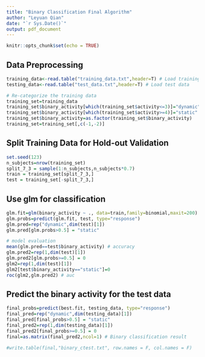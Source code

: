 ```yaml
---
title: "Binary Classification Final Algorithm"
author: "Leyuan Qian"
date: "`r Sys.Date()`"
output: pdf_document
---
```


```r
knitr::opts_chunk$set(echo = TRUE)
```

## Data Preprocessing

```r
training_data<-read.table("training_data.txt",header=T) # Load training data
testing_data<-read.table("test_data.txt",header=T) # Load test data

# Re-categorize the training data
training_set=training_data
training_set$binary_activity[which(training_set$activity<=3)]="dynamic"
training_set$binary_activity[which(training_set$activity>=4)]="static"
training_set$binary_activity=as.factor(training_set$binary_activity)
training_set=training_set[,c(-1,-2)]
```

## Split Training Data for Hold-out Validation 

```r
set.seed(123)
n_subjects=nrow(training_set)
split_7_3 = sample(1:n_subjects,n_subjects*0.7)
train = training_set[split_7_3,]
test = training_set[-split_7_3,]
```

## Use glm for classification

```r
glm.fit=glm(binary_activity ~ ., data=train,family=binomial,maxit=200)
glm.probs=predict(glm.fit, test, type="response")
glm.pred=rep("dynamic",dim(test)[1])
glm.pred[glm.probs>0.5] = "static"

# model evaluation
mean(glm.pred==test$binary_activity) # accuracy
glm.pred2=rep(1,dim(test)[1])
glm.pred2[glm.probs>=0.5] = 0
glm2=rep(1,dim(test)[1])
glm2[test$binary_activity=="static"]=0
roc(glm2,glm.pred2) # auc
```

## Predict the binary activity for the test data

```r
final_probs=predict(best.fit, testing_data, type="response")
final_pred=rep("dynamic",dim(testing_data)[1])
final_pred[final_probs>0.5] = "static"
final_pred2=rep(1,dim(testing_data)[1])
final_pred2[final_probs>=0.5] = 0
final=as.matrix(final_pred2,ncol=1) # Binary classification result

#write.table(final,"binary_ctest.txt", row.names = F, col.names = F)
```

